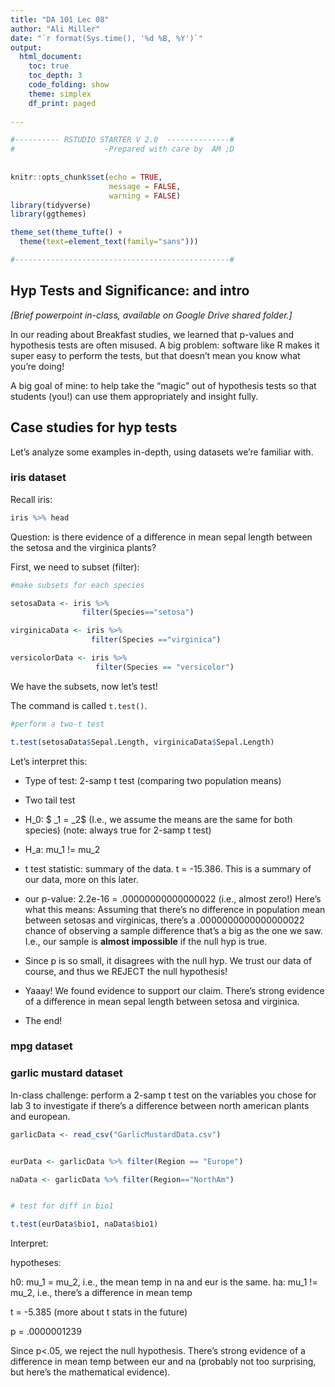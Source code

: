 ```yaml
---
title: "DA 101 Lec 08"
author: "Ali Miller"
date: "`r format(Sys.time(), '%d %B, %Y')`"
output: 
  html_document:
    toc: true
    toc_depth: 3
    code_folding: show
    theme: simplex
    df_print: paged
  
---
```


```r

#---------- RSTUDIO STARTER V 2.0  --------------#
#                    -Prepared with care by  AM ;D
                
                                                                          
knitr::opts_chunk$set(echo = TRUE, 
                      message = FALSE, 
                      warning = FALSE)      
library(tidyverse)                
library(ggthemes)                    

theme_set(theme_tufte() +                                     
  theme(text=element_text(family="sans")))  

#------------------------------------------------#
```

##  Hyp Tests and Significance: and intro

*[Brief powerpoint in-class, available on Google Drive shared folder.]*

In our reading about Breakfast studies, we learned that p-values and hypothesis tests are often misused.  A big problem:  software like R makes it super easy to perform the tests, but that doesn't mean you know what you're doing!

A big goal of mine:  to help take the "magic" out of hypothesis tests so that students (you!) can use them appropriately and insight fully.

## Case studies for hyp tests

Let's analyze some examples in-depth, using datasets we're familiar with.

### iris dataset

Recall iris:

```r
iris %>% head
```

Question:  is there evidence of a difference in mean sepal length between the setosa and the virginica plants?  

First, we need to subset (filter):

```r
#make subsets for each species

setosaData <- iris %>% 
                filter(Species=="setosa")

virginicaData <- iris %>% 
                  filter(Species =="virginica")

versicolorData <- iris %>%
                   filter(Species == "versicolor")


```

We have the subsets, now let's test!

The command is called `t.test()`.  

```r

#perform a two-t test

t.test(setosaData$Sepal.Length, virginicaData$Sepal.Length)

```

Let's interpret this:

- Type of test:  2-samp t test (comparing two population means)
- Two tail test
- H_0: $ \mu_1 = \mu_2$  (I.e., we assume the means are the same for both species) (note: always true for 2-samp t test)
- H_a:  mu_1 != mu_2

- t test statistic:  summary of the data.  t = -15.386.  This is a summary of our data, more on this later.

- our p-value:  2.2e-16 = .00000000000000022  (i.e., almost zero!)  Here's what this means:  Assuming that there's no difference in population mean between setosas and virginicas, there's a .0000000000000000022 chance of observing a sample difference that's a big as the one we saw.  I.e., our sample is **almost impossible** if the null hyp is true.

- Since p is so small, it disagrees with the null hyp.  We trust our data of course, and thus we REJECT the null hypothesis!  

- Yaaay!  We found evidence to support our claim.  There's strong evidence of a difference in mean sepal length between setosa and virginica.

- The end!








### mpg dataset


### garlic mustard dataset

In-class challenge:  perform a 2-samp t test on the variables you chose for lab 3 to investigate if there's a difference between north american plants and european.

```r
garlicData <- read_csv("GarlicMustardData.csv")


eurData <- garlicData %>% filter(Region == "Europe")

naData <- garlicData %>% filter(Region=="NorthAm")


# test for diff in bio1

t.test(eurData$bio1, naData$bio1)


```

Interpret:

hypotheses:

h0:  mu_1 = mu_2, i.e., the mean temp in na and eur is the same.
ha:  mu_1 != mu_2, i.e., there's a difference in mean temp

t = -5.385  (more about t stats in the future)

p = .0000001239

Since p<.05, we reject the null hypothesis.  There's strong evidence of a difference in mean temp between eur and na (probably not too surprising, but here's the mathematical evidence).

